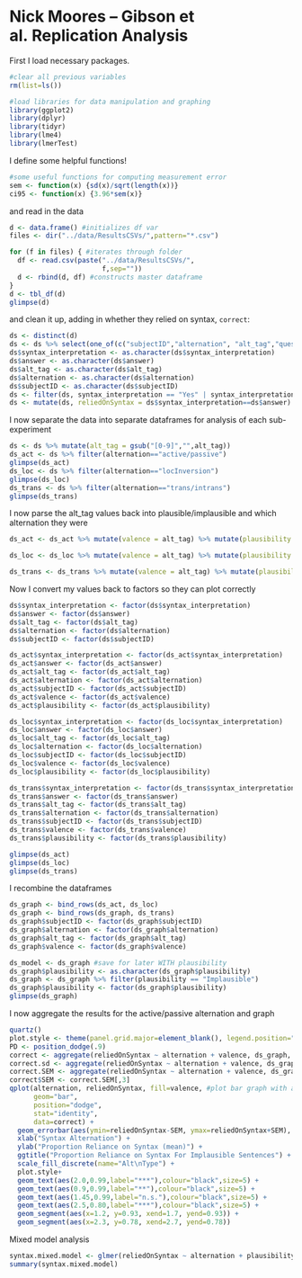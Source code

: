 Nick Moores -- Gibson et al. Replication Analysis
========================================================

First I load necessary packages.
```r
#clear all previous variables
rm(list=ls())

#load libraries for data manipulation and graphing
library(ggplot2)
library(dplyr)
library(tidyr)
library(lme4)
library(lmerTest)
```

I define some helpful functions!
```r
#some useful functions for computing measurement error
sem <- function(x) {sd(x)/sqrt(length(x))}
ci95 <- function(x) {3.96*sem(x)}
```

and read in the data
```r
d <- data.frame() #initializes df var
files <- dir("../data/ResultsCSVs/",pattern="*.csv")

for (f in files) { #iterates through folder
  df <- read.csv(paste("../data/ResultsCSVs/",
                       f,sep=""))
  d <- rbind(d, df) #constructs master dataframe
}
d <- tbl_df(d)
glimpse(d)
```

and clean it up, adding in whether they relied on syntax, `correct`:
```r
ds <- distinct(d)
ds <- ds %>% select(one_of(c("subjectID","alternation", "alt_tag","question", "utterance", "syntax_interpretation","answer")))
ds$syntax_interpretation <- as.character(ds$syntax_interpretation)
ds$answer <- as.character(ds$answer)
ds$alt_tag <- as.character(ds$alt_tag)
ds$alternation <- as.character(ds$alternation)
ds$subjectID <- as.character(ds$subjectID)
ds <- filter(ds, syntax_interpretation == "Yes" | syntax_interpretation == "No") %>% filter(answer == "Yes" | answer == "No") %>% filter(alt_tag != "alt_tag") %>% filter(alternation != "alternation") %>% filter(subjectID != "subjectID") %>% filter(alternation != "filler")
ds <- mutate(ds, reliedOnSyntax = ds$syntax_interpretation==ds$answer)
```

I now separate the data into separate dataframes for analysis of each sub-experiment
```r
ds <- ds %>% mutate(alt_tag = gsub("[0-9]","",alt_tag))
ds_act <- ds %>% filter(alternation=="active/passive")
glimpse(ds_act)
ds_loc <- ds %>% filter(alternation=="locInversion")
glimpse(ds_loc)
ds_trans <- ds %>% filter(alternation=="trans/intrans")
glimpse(ds_trans)
```

I now parse the alt_tag values back into plausible/implausible and which alternation they were
```r
ds_act <- ds_act %>% mutate(valence = alt_tag) %>% mutate(plausibility = alt_tag) %>% mutate(valence = gsub("AP","Active",valence)) %>% mutate(valence = gsub("AI","Active",valence)) %>% mutate(valence = gsub("PP","Passive",valence)) %>% mutate(valence = gsub("PI", "Passive",valence)) %>% mutate(plausibility = gsub("AP","Plausible",plausibility)) %>% mutate(plausibility = gsub("PP","Plausible",plausibility)) %>% mutate(plausibility = gsub("AI","Implausible",plausibility)) %>% mutate(plausibility = gsub("PI", "Implausible", plausibility))

ds_loc <- ds_loc %>% mutate(valence = alt_tag) %>% mutate(plausibility = alt_tag) %>% mutate(valence = gsub("PO","Object",valence)) %>% mutate(valence = gsub("IO","Object",valence)) %>% mutate(valence = gsub("PS","Subject",valence)) %>% mutate(valence = gsub("IS", "Subject",valence)) %>% mutate(plausibility = gsub("PO","Plausible",plausibility)) %>% mutate(plausibility = gsub("PS","Plausible",plausibility)) %>% mutate(plausibility = gsub("IO","Implausible",plausibility)) %>% mutate(plausibility = gsub("IS", "Implausible", plausibility))

ds_trans <- ds_trans %>% mutate(valence = alt_tag) %>% mutate(plausibility = alt_tag) %>% mutate(valence = gsub("TP","Transitive",valence)) %>% mutate(valence = gsub("TI","Transitive",valence)) %>% mutate(valence = gsub("PP","Intransitive",valence)) %>% mutate(valence = gsub("PI", "Intransitive",valence)) %>% mutate(plausibility = gsub("TP","Plausible",plausibility)) %>% mutate(plausibility = gsub("PP","Plausible",plausibility)) %>% mutate(plausibility = gsub("PI","Implausible",plausibility)) %>% mutate(plausibility = gsub("TI", "Implausible", plausibility))
```

Now I convert my values back to factors so they can plot correctly
```r
ds$syntax_interpretation <- factor(ds$syntax_interpretation)
ds$answer <- factor(ds$answer)
ds$alt_tag <- factor(ds$alt_tag)
ds$alternation <- factor(ds$alternation)
ds$subjectID <- factor(ds$subjectID)

ds_act$syntax_interpretation <- factor(ds_act$syntax_interpretation)
ds_act$answer <- factor(ds_act$answer)
ds_act$alt_tag <- factor(ds_act$alt_tag)
ds_act$alternation <- factor(ds_act$alternation)
ds_act$subjectID <- factor(ds_act$subjectID)
ds_act$valence <- factor(ds_act$valence)
ds_act$plausibility <- factor(ds_act$plausibility)

ds_loc$syntax_interpretation <- factor(ds_loc$syntax_interpretation)
ds_loc$answer <- factor(ds_loc$answer)
ds_loc$alt_tag <- factor(ds_loc$alt_tag)
ds_loc$alternation <- factor(ds_loc$alternation)
ds_loc$subjectID <- factor(ds_loc$subjectID)
ds_loc$valence <- factor(ds_loc$valence)
ds_loc$plausibility <- factor(ds_loc$plausibility)

ds_trans$syntax_interpretation <- factor(ds_trans$syntax_interpretation)
ds_trans$answer <- factor(ds_trans$answer)
ds_trans$alt_tag <- factor(ds_trans$alt_tag)
ds_trans$alternation <- factor(ds_trans$alternation)
ds_trans$subjectID <- factor(ds_trans$subjectID)
ds_trans$valence <- factor(ds_trans$valence)
ds_trans$plausibility <- factor(ds_trans$plausibility)

glimpse(ds_act)
glimpse(ds_loc)
glimpse(ds_trans)
```

I recombine the dataframes
```r
ds_graph <- bind_rows(ds_act, ds_loc)
ds_graph <- bind_rows(ds_graph, ds_trans)
ds_graph$subjectID <- factor(ds_graph$subjectID)
ds_graph$alternation <- factor(ds_graph$alternation)
ds_graph$alt_tag <- factor(ds_graph$alt_tag)
ds_graph$valence <- factor(ds_graph$valence)

ds_model <- ds_graph #save for later WITH plausibility
ds_graph$plausibility <- as.character(ds_graph$plausibility)
ds_graph <- ds_graph %>% filter(plausibility == "Implausible")
ds_graph$plausibility <- factor(ds_graph$plausibility)
glimpse(ds_graph)
```

I now aggregate the results for the active/passive alternation and graph
```r
quartz()
plot.style <- theme(panel.grid.major=element_blank(), legend.position="right", plot.title=element_text(face="bold", size=14), axis.title=element_text(size=12))
PD <- position_dodge(.9)
correct <- aggregate(reliedOnSyntax ~ alternation + valence, ds_graph, mean)
correct.sd <- aggregate(reliedOnSyntax ~ alternation + valence, ds_graph, sd)
correct.SEM <- aggregate(reliedOnSyntax ~ alternation + valence, ds_graph, sem)
correct$SEM <- correct.SEM[,3]
qplot(alternation, reliedOnSyntax, fill=valence, #plot bar graph with aggregated corrects dataframe
      geom="bar",
      position="dodge",
      stat="identity",
      data=correct) +
  geom_errorbar(aes(ymin=reliedOnSyntax-SEM, ymax=reliedOnSyntax+SEM), colour="black", width=.2, position=PD) +
  xlab("Syntax Alternation") +
  ylab("Proportion Reliance on Syntax (mean)") +
  ggtitle("Proportion Reliance on Syntax For Implausible Sentences") +
  scale_fill_discrete(name="Alt\nType") +
  plot.style+
  geom_text(aes(2.0,0.99,label="***"),colour="black",size=5) + 
  geom_text(aes(0.9,0.99,label="**"),colour="black",size=5) +
  geom_text(aes(1.45,0.99,label="n.s."),colour="black",size=5) +
  geom_text(aes(2.5,0.80,label="***"),colour="black",size=5) +
  geom_segment(aes(x=1.2, y=0.93, xend=1.7, yend=0.93)) +
  geom_segment(aes(x=2.3, y=0.78, xend=2.7, yend=0.78))
```

Mixed model analysis
```r
syntax.mixed.model <- glmer(reliedOnSyntax ~ alternation + plausibility + valence + (1|subjectID) + (1|utterance), data=ds_model, family=binomial, na.action=na.omit) 
summary(syntax.mixed.model)
```


